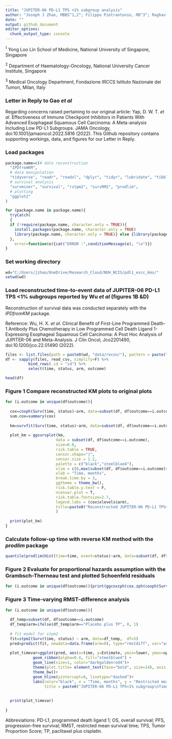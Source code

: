 ```yaml
---
title: "JUPITER-06 PD-L1 TPS <1% subgroup analysis"
author: "Joseph J Zhao, MBBS^1,2^; Filippo Pietrantonio, MD^3^; Raghav Sundar, MBBS, PhD^1,2^"
date: ""
output: github_document
editor_options: 
  chunk_output_type: console
---
```


^1^ Yong Loo Lin School of Medicine, National University of Singapore, Singapore

^2^ Department of Haematology-Oncology, National University Cancer Institute, Singapore

^3^ Medical Oncology Department, Fondazione IRCCS Istituto Nazionale dei Tumori, Milan, Italy

### Letter in Reply to Gao *et al*

Regarding concerns raised pertaining to our original article: Yap, D. W. T. *et al*. Effectiveness of Immune Checkpoint Inhibitors in Patients With Advanced Esophageal Squamous Cell Carcinoma: A Meta-analysis Including Low PD-L1 Subgroups. JAMA Oncology, doi:10.1001/jamaoncol.2022.5816 (2022). This Github repository contains supporting workings, data, and figures for our Letter in Reply.

### Load packages

```r
package.name=c(# data reconstruction
  "IPDfromKM",
  # data manipulation
  "tidyverse", "readr", "readxl", "dplyr", "tidyr", "lubridate", "tibble", "plyr", "devtools", "stringr", "stringi",
  # survival analysis
  "survminer", "survival", "rstpm2", "survRM2", "prodlim",
  # plotting
  "ggplot2"
)

for (package.name in package.name){
  tryCatch(
  {
  if (!require(package.name, character.only = TRUE)){ 
    install.packages(package.name, character.only = TRUE) 
    library(package.name, character.only = TRUE)} else {library(package.name, character.only = TRUE)}
  }, 
    error=function(e){cat("ERROR :",conditionMessage(e), "\n")})
}

```

### Set working directory

```r

wd="C:/Users/jzhao/OneDrive/Research_Cloud/NUH_NCIS/pdl1_escc_kms/"
setwd(wd)

```

### Load reconstructed time-to-event data of JUPITER-06 PD-L1 TPS <1% subgroups reported by Wu *et al* (figures 1B &D)

Reconstruction of survival data was conducted separately with the *IPDfromKM* package. 

Reference: Wu, H. X. *et al*. Clinical Benefit of First-Line Programmed Death-1 Antibody Plus Chemotherapy in Low Programmed Cell Death Ligand 1-Expressing Esophageal Squamous Cell Carcinoma: A Post Hoc Analysis of JUPITER-06 and Meta-Analysis. J Clin Oncol, Jco2201490, doi:10.1200/jco.22.01490 (2022).

```r

files <- list.files(path = paste0(wd, "data/recon/"), pattern = paste(".csv",sep=""), full.names = T)
df <- sapply(files, read_csv, simplify=F) %>% 
          bind_rows(.id = "id") %>% 
          select(time, status, arm, outcome)

head(df)

```

### Figure 1 Compare reconstructed KM plots to original plots

```r

for (i.outcome in unique(df$outcome)){
  
  cox=coxph(Surv(time, status)~arm, data=subset(df, df$outcome==i.outcome))
  sum.cox=summary(cox)
  
  km=survfit(Surv(time, status)~arm, data=subset(df, df$outcome==i.outcome))
  
  plot_km = ggsurvplot(km,
                      data = subset(df, df$outcome==i.outcome), 
                      size=0.8,
                      risk.table = TRUE,    
                      censor.shape="|",
                      censor.size = 1.2,
                      palette = c("black","steelblue4"),
                      xlim = c(0,max(subset(df, df$outcome==i.outcome)$time)),
                      xlab = "Time, months",
                      break.time.by = 3,   
                      ggtheme = theme_bw(),
                      risk.table.y.text = F,
                      ncensor.plot = T,     
                      risk.table.fontsize=2.7,
                      legend.labs = (cox$xlevels$arm),
                      title=paste0("Reconstructed JUPITER-06 PD-L1 TPS<1%: ", i.outcome)
                      )
  
  print(plot_km)
}

```

### Calculate follow-up time with reverse KM method with the *prodlim* package

```r

quantile(prodlim(Hist(time=time, event=status)~arm, data=subset(df, df$outcome=="OS"), reverse=TRUE))

```

### Figure 2 Evaluate for proportional hazards assumption with the Grambsch-Therneau test and plotted Schoenfeld residuals

```r

for (i.outcome in unique(df$outcome)){print(ggcoxzph(cox.zph(coxph(Surv(time, status)~arm, data=subset(df, df$outcome==i.outcome))), title=i.outcome))}

```

### Figure 3 Time-varying RMST-difference analysis

```r

for (i.outcome in unique(df$outcome)){
  
  df_temp=subset(df, df$outcome==i.outcome)
  df_temp$arm=ifelse(df_temp$arm=="Placebo plus TP", 0, 1)
  
  # fit model for stpm2
  fit=stpm2(Surv(time, status) ~ arm, data=df_temp,  df=5)
  pred=predict(fit, newdata=data.frame(arm=0), type="rmstdiff", var="arm", grid=TRUE, full=TRUE, se.fit=TRUE)
  
  plot_timevar=ggplot(pred, aes(x=time, y=Estimate, ymin=lower, ymax=upper)) +
            geom_ribbon(alpha=0.4, fill="steelblue4") +
            geom_line(size=1, color="darkgoldenrod4")+
            theme(plot.title= element_text(face="bold", size=14), axis.text=element_text(color="black"))+
            theme_bw()+
            geom_hline(yintercept=0, linetype="dashed")+
            labs(color="black", x = "Time, months", y = "Restricted mean survival time difference", 
                 title = paste0("JUPITER-06 PD-L1 TPS<1% subgroup\nTime-varying RMST-differences from reconstructed ", i.outcome, " KM plots"), face="bold")
  
  
  print(plot_timevar)
    
}

```    
          
Abbreviations: PD-L1, programmed death ligand 1; OS, overall survival; PFS, progression-free survival; RMST, restricted mean survival time; TPS, Tumor Proportion Score; TP, paclitaxel plus cisplatin.
